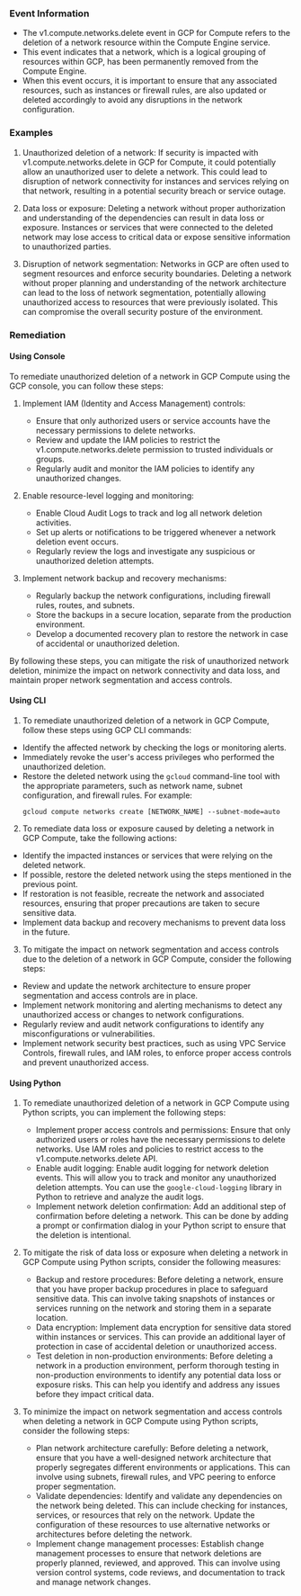 
### Event Information

- The v1.compute.networks.delete event in GCP for Compute refers to the deletion of a network resource within the Compute Engine service.
- This event indicates that a network, which is a logical grouping of resources within GCP, has been permanently removed from the Compute Engine.
- When this event occurs, it is important to ensure that any associated resources, such as instances or firewall rules, are also updated or deleted accordingly to avoid any disruptions in the network configuration.


### Examples

1. Unauthorized deletion of a network: If security is impacted with v1.compute.networks.delete in GCP for Compute, it could potentially allow an unauthorized user to delete a network. This could lead to disruption of network connectivity for instances and services relying on that network, resulting in a potential security breach or service outage.

2. Data loss or exposure: Deleting a network without proper authorization and understanding of the dependencies can result in data loss or exposure. Instances or services that were connected to the deleted network may lose access to critical data or expose sensitive information to unauthorized parties.

3. Disruption of network segmentation: Networks in GCP are often used to segment resources and enforce security boundaries. Deleting a network without proper planning and understanding of the network architecture can lead to the loss of network segmentation, potentially allowing unauthorized access to resources that were previously isolated. This can compromise the overall security posture of the environment.

### Remediation

#### Using Console

To remediate unauthorized deletion of a network in GCP Compute using the GCP console, you can follow these steps:

1. Implement IAM (Identity and Access Management) controls:
   - Ensure that only authorized users or service accounts have the necessary permissions to delete networks.
   - Review and update the IAM policies to restrict the v1.compute.networks.delete permission to trusted individuals or groups.
   - Regularly audit and monitor the IAM policies to identify any unauthorized changes.

2. Enable resource-level logging and monitoring:
   - Enable Cloud Audit Logs to track and log all network deletion activities.
   - Set up alerts or notifications to be triggered whenever a network deletion event occurs.
   - Regularly review the logs and investigate any suspicious or unauthorized deletion attempts.

3. Implement network backup and recovery mechanisms:
   - Regularly backup the network configurations, including firewall rules, routes, and subnets.
   - Store the backups in a secure location, separate from the production environment.
   - Develop a documented recovery plan to restore the network in case of accidental or unauthorized deletion.

By following these steps, you can mitigate the risk of unauthorized network deletion, minimize the impact on network connectivity and data loss, and maintain proper network segmentation and access controls.

#### Using CLI

1. To remediate unauthorized deletion of a network in GCP Compute, follow these steps using GCP CLI commands:

- Identify the affected network by checking the logs or monitoring alerts.
- Immediately revoke the user's access privileges who performed the unauthorized deletion.
- Restore the deleted network using the `gcloud` command-line tool with the appropriate parameters, such as network name, subnet configuration, and firewall rules. For example:
  ```
  gcloud compute networks create [NETWORK_NAME] --subnet-mode=auto
  ```

2. To remediate data loss or exposure caused by deleting a network in GCP Compute, take the following actions:

- Identify the impacted instances or services that were relying on the deleted network.
- If possible, restore the deleted network using the steps mentioned in the previous point.
- If restoration is not feasible, recreate the network and associated resources, ensuring that proper precautions are taken to secure sensitive data.
- Implement data backup and recovery mechanisms to prevent data loss in the future.

3. To mitigate the impact on network segmentation and access controls due to the deletion of a network in GCP Compute, consider the following steps:

- Review and update the network architecture to ensure proper segmentation and access controls are in place.
- Implement network monitoring and alerting mechanisms to detect any unauthorized access or changes to network configurations.
- Regularly review and audit network configurations to identify any misconfigurations or vulnerabilities.
- Implement network security best practices, such as using VPC Service Controls, firewall rules, and IAM roles, to enforce proper access controls and prevent unauthorized access.

#### Using Python

1. To remediate unauthorized deletion of a network in GCP Compute using Python scripts, you can implement the following steps:
   - Implement proper access controls and permissions: Ensure that only authorized users or roles have the necessary permissions to delete networks. Use IAM roles and policies to restrict access to the v1.compute.networks.delete API.
   - Enable audit logging: Enable audit logging for network deletion events. This will allow you to track and monitor any unauthorized deletion attempts. You can use the `google-cloud-logging` library in Python to retrieve and analyze the audit logs.
   - Implement network deletion confirmation: Add an additional step of confirmation before deleting a network. This can be done by adding a prompt or confirmation dialog in your Python script to ensure that the deletion is intentional.

2. To mitigate the risk of data loss or exposure when deleting a network in GCP Compute using Python scripts, consider the following measures:
   - Backup and restore procedures: Before deleting a network, ensure that you have proper backup procedures in place to safeguard sensitive data. This can involve taking snapshots of instances or services running on the network and storing them in a separate location.
   - Data encryption: Implement data encryption for sensitive data stored within instances or services. This can provide an additional layer of protection in case of accidental deletion or unauthorized access.
   - Test deletion in non-production environments: Before deleting a network in a production environment, perform thorough testing in non-production environments to identify any potential data loss or exposure risks. This can help you identify and address any issues before they impact critical data.

3. To minimize the impact on network segmentation and access controls when deleting a network in GCP Compute using Python scripts, consider the following steps:
   - Plan network architecture carefully: Before deleting a network, ensure that you have a well-designed network architecture that properly segregates different environments or applications. This can involve using subnets, firewall rules, and VPC peering to enforce proper segmentation.
   - Validate dependencies: Identify and validate any dependencies on the network being deleted. This can include checking for instances, services, or resources that rely on the network. Update the configuration of these resources to use alternative networks or architectures before deleting the network.
   - Implement change management processes: Establish change management processes to ensure that network deletions are properly planned, reviewed, and approved. This can involve using version control systems, code reviews, and documentation to track and manage network changes.

